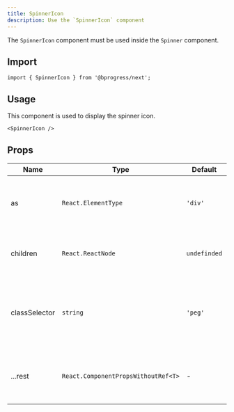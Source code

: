 ```yaml
---
title: SpinnerIcon
description: Use the `SpinnerIcon` component
---
```


The `SpinnerIcon` component must be used inside the `Spinner` component.

## Import

```tsx
import { SpinnerIcon } from '@bprogress/next';
```

## Usage

This component is used to display the spinner icon.

```tsx
<SpinnerIcon />
```

## Props

| Name | Type | Default | Description |
| --- | --- | --- | --- |
| as | `React.ElementType` | `'div'` | The component to render the progress element |
| children | `React.ReactNode` | `undefinded` | The children of the progress element |
| classSelector | `string` | `'peg'` | The class selector of the progress element (depends on your css) |
| ...rest | `React.ComponentPropsWithoutRef<T>` | - | The rest of the props are passed to the progress element |
